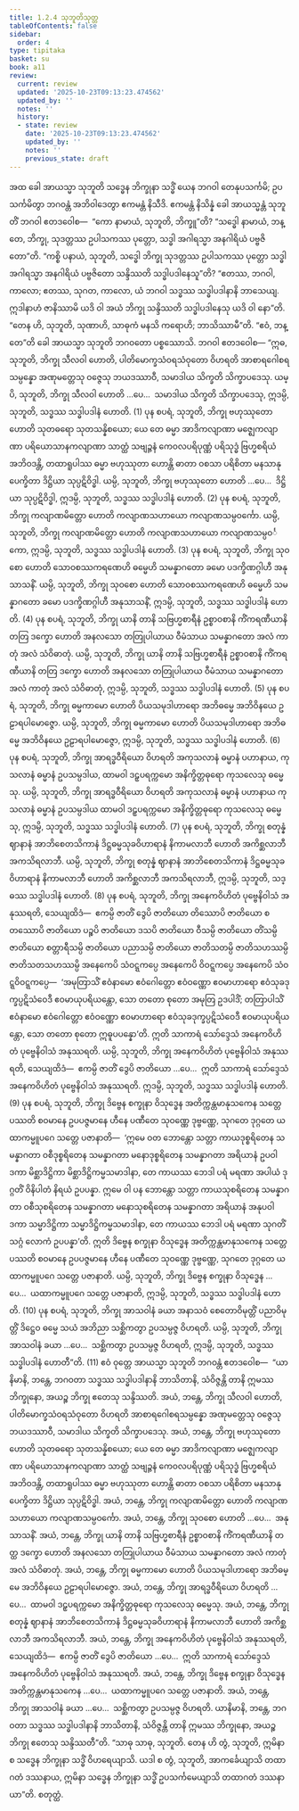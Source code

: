```yaml
---
title: 1.2.4 သုဘူတိသုတ္တ
tableOfContents: false
sidebar:
  order: 4
type: tipitaka
basket: su
book: a11
review:
  current: review
  updated: '2025-10-23T09:13:23.474562'
  updated_by: ''
  notes: ''
  history:
  - state: review
    date: '2025-10-23T09:13:23.474562'
    updated_by: ''
    notes: ''
    previous_state: draft
---
```



<ReviewStatus review={frontmatter.review} showDetails={true} />

<HypothesisAnnotation frontmatter={frontmatter} />

<DynamicBreadcrumb />

<Division number="14" book="a11" e="ch" v="17" p="538">

<Paragraph number="112" book="a11">
အထ ခေါ အာယသ္မာ သုဘူတိ သဒ္ဓေန ဘိက္ခုနာ သဒ္ဓိံ ယေန ဘဂဝါ တေနုပသင်္ကမိ; ဥပသင်္ကမိတွာ ဘဂဝန္တံ အဘိဝါဒေတွာ ဧကမန္တံ နိသီဒိ. ဧကမန္တံ နိသိန္နံ ခေါ အာယသ္မန္တံ သုဘူတိံ ဘဂဝါ ဧတဒဝေါစ—  “ကော နာမာယံ, သုဘူတိ, ဘိက္ခူ”တိ? “သဒ္ဓေါ နာမာယံ, ဘန္တေ, ဘိက္ခု, သုဒတ္တဿ ဥပါသကဿ ပုတ္တော, သဒ္ဓါ အဂါရသ္မာ အနဂါရိယံ ပဗ္ဗဇိတော”တိ.
</Paragraph>

<Paragraph number="113" book="a11">
“ကစ္စိ ပနာယံ, သုဘူတိ, သဒ္ဓေါ ဘိက္ခု သုဒတ္တဿ ဥပါသကဿ ပုတ္တော သဒ္ဓါ အဂါရသ္မာ အနဂါရိယံ ပဗ္ဗဇိတော သန္ဒိဿတိ သဒ္ဓါပဒါနေသူ”တိ? “ဧတဿ, ဘဂဝါ, ကာလော; ဧတဿ, သုဂတ, ကာလော, ယံ ဘဂဝါ သဒ္ဓဿ သဒ္ဓါပဒါနာနိ ဘာသေယျ. ဣဒါနာဟံ ဇာနိဿာမိ ယဒိ ဝါ အယံ ဘိက္ခု သန္ဒိဿတိ သဒ္ဓါပဒါနေသု ယဒိ ဝါ နော”တိ.
</Paragraph>

<Paragraph number="114" book="a11">
“တေန ဟိ, သုဘူတိ, သုဏာဟိ, သာဓုကံ မနသိ ကရောဟိ; ဘာသိဿာမီ”တိ. “ဧဝံ, ဘန္တေ”တိ ခေါ အာယသ္မာ သုဘူတိ ဘဂဝတော ပစ္စဿောသိ. ဘဂဝါ ဧတဒဝေါစ—
</Paragraph>

<Paragraph number="115" book="a11">
“ဣဓ, သုဘူတိ, ဘိက္ခု သီလဝါ ဟောတိ, ပါတိမောက္ခသံဝရသံဝုတော ဝိဟရတိ အာစာရဂေါစရသမ္ပန္နော အဏုမတ္တေသု ဝဇ္ဇေသု ဘယဒဿာဝီ, သမာဒါယ သိက္ခတိ သိက္ခာပဒေသု. ယမ္ပိ, သုဘူတိ, ဘိက္ခု သီလဝါ ဟောတိ …ပေ…  သမာဒါယ သိက္ခတိ သိက္ခာပဒေသု, ဣဒမ္ပိ, သုဘူတိ, သဒ္ဓဿ သဒ္ဓါပဒါနံ ဟောတိ. (1)
</Paragraph>

<Paragraph number="116" book="a11">
ပုန စပရံ, သုဘူတိ, ဘိက္ခု ဗဟုဿုတော ဟောတိ သုတဓရော သုတသန္နိစယော; ယေ တေ ဓမ္မာ အာဒိကလျာဏာ မဇ္ဈေကလျာဏာ ပရိယောသာနကလျာဏာ သာတ္ထံ သဗျဉ္ဇနံ ကေဝလပရိပုဏ္ဏံ ပရိသုဒ္ဓံ ဗြဟ္မစရိယံ အဘိဝဒန္တိ, တထာရူပါဿ ဓမ္မာ ဗဟုဿုတာ ဟောန္တိ ဓာတာ ဝစသာ ပရိစိတာ မနသာနုပေက္ခိတာ ဒိဋ္ဌိယာ သုပ္ပဋိဝိဒ္ဓါ. ယမ္ပိ, သုဘူတိ, ဘိက္ခု ဗဟုဿုတော ဟောတိ …ပေ…  ဒိဋ္ဌိယာ သုပ္ပဋိဝိဒ္ဓါ, ဣဒမ္ပိ, သုဘူတိ, သဒ္ဓဿ သဒ္ဓါပဒါနံ ဟောတိ. (2)
</Paragraph>

<Paragraph number="117" book="a11">
ပုန စပရံ, သုဘူတိ, ဘိက္ခု ကလျာဏမိတ္တော ဟောတိ ကလျာဏသဟာယော ကလျာဏသမ္ပဝင်္ကော. ယမ္ပိ, သုဘူတိ, ဘိက္ခု ကလျာဏမိတ္တော ဟောတိ ကလျာဏသဟာယော ကလျာဏသမ္ပဝင်္ကော, ဣဒမ္ပိ, သုဘူတိ, သဒ္ဓဿ သဒ္ဓါပဒါနံ ဟောတိ. (3)
</Paragraph>

<Paragraph number="118" book="a11">
ပုန စပရံ, သုဘူတိ, ဘိက္ခု သုဝစော ဟောတိ သောဝစဿကရဏေဟိ ဓမ္မေဟိ သမန္နာဂတော ခမော ပဒက္ခိဏဂ္ဂါဟီ အနုသာသနိံ. ယမ္ပိ, သုဘူတိ, ဘိက္ခု သုဝစော ဟောတိ သောဝစဿကရဏေဟိ ဓမ္မေဟိ သမန္နာဂတော ခမော ပဒက္ခိဏဂ္ဂါဟီ အနုသာသနိံ, ဣဒမ္ပိ, သုဘူတိ, သဒ္ဓဿ သဒ္ဓါပဒါနံ ဟောတိ. (4)
</Paragraph>

<Paragraph number="119" book="a11">
ပုန စပရံ, သုဘူတိ, ဘိက္ခု ယာနိ တာနိ သဗြဟ္မစာရီနံ ဥစ္စာဝစာနိ ကိံကရဏီယာနိ တတြ ဒက္ခော ဟောတိ အနလသော တတြုပါယာယ ဝီမံသာယ သမန္နာဂတော အလံ ကာတုံ အလံ သံဝိဓာတုံ. ယမ္ပိ, သုဘူတိ, ဘိက္ခု ယာနိ တာနိ သဗြဟ္မစာရီနံ ဥစ္စာဝစာနိ ကိံကရဏီယာနိ တတြ ဒက္ခော ဟောတိ အနလသော တတြုပါယာယ ဝီမံသာယ သမန္နာဂတော အလံ ကာတုံ အလံ သံဝိဓာတုံ, ဣဒမ္ပိ, သုဘူတိ, သဒ္ဓဿ သဒ္ဓါပဒါနံ ဟောတိ. (5)
</Paragraph>

<Paragraph number="120" book="a11">
ပုန စပရံ, သုဘူတိ, ဘိက္ခု ဓမ္မကာမော ဟောတိ ပိယသမုဒါဟာရော အဘိဓမ္မေ အဘိဝိနယေ ဥဠာရပါမောဇ္ဇော. ယမ္ပိ, သုဘူတိ, ဘိက္ခု ဓမ္မကာမော ဟောတိ ပိယသမုဒါဟာရော အဘိဓမ္မေ အဘိဝိနယေ ဥဠာရပါမောဇ္ဇော, ဣဒမ္ပိ, သုဘူတိ, သဒ္ဓဿ သဒ္ဓါပဒါနံ ဟောတိ. (6)
</Paragraph>

<Paragraph number="121" book="a11">
ပုန စပရံ, သုဘူတိ, ဘိက္ခု အာရဒ္ဓဝီရိယော ဝိဟရတိ အကုသလာနံ ဓမ္မာနံ ပဟာနာယ, ကုသလာနံ ဓမ္မာနံ ဥပသမ္ပဒါယ, ထာမဝါ ဒဠှပရက္ကမော အနိက္ခိတ္တဓုရော ကုသလေသု ဓမ္မေသု. ယမ္ပိ, သုဘူတိ, ဘိက္ခု အာရဒ္ဓဝီရိယော ဝိဟရတိ အကုသလာနံ ဓမ္မာနံ ပဟာနာယ ကုသလာနံ ဓမ္မာနံ ဥပသမ္ပဒါယ ထာမဝါ ဒဠှပရက္ကမော အနိက္ခိတ္တဓုရော ကုသလေသု ဓမ္မေသု, ဣဒမ္ပိ, သုဘူတိ, သဒ္ဓဿ သဒ္ဓါပဒါနံ ဟောတိ. (7)
</Paragraph>

<Paragraph number="122" book="a11">
ပုန စပရံ, သုဘူတိ, ဘိက္ခု စတုန္နံ ဈာနာနံ အာဘိစေတသိကာနံ ဒိဋ္ဌဓမ္မသုခဝိဟာရာနံ နိကာမလာဘီ ဟောတိ အကိစ္ဆလာဘီ အကသိရလာဘီ. ယမ္ပိ, သုဘူတိ, ဘိက္ခု စတုန္နံ ဈာနာနံ အာဘိစေတသိကာနံ ဒိဋ္ဌဓမ္မသုခဝိဟာရာနံ နိကာမလာဘီ ဟောတိ အကိစ္ဆလာဘီ အကသိရလာဘီ, ဣဒမ္ပိ, သုဘူတိ, သဒ္ဓဿ သဒ္ဓါပဒါနံ ဟောတိ. (8)
</Paragraph>

<Paragraph number="123" book="a11">
ပုန စပရံ, သုဘူတိ, ဘိက္ခု အနေကဝိဟိတံ ပုဗ္ဗေနိဝါသံ အနုဿရတိ, သေယျထိဒံ—  ဧကမ္ပိ ဇာတိံ ဒွေပိ ဇာတိယော တိဿောပိ ဇာတိယော စတဿောပိ ဇာတိယော ပဉ္စပိ ဇာတိယော ဒသပိ ဇာတိယော ဝီသမ္ပိ ဇာတိယော တိံသမ္ပိ ဇာတိယော စတ္တာရီသမ္ပိ ဇာတိယော ပညာသမ္ပိ ဇာတိယော ဇာတိသတမ္ပိ ဇာတိသဟဿမ္ပိ ဇာတိသတသဟဿမ္ပိ အနေကေပိ သံဝဋ္ဋကပ္ပေ အနေကေပိ ဝိဝဋ္ဋကပ္ပေ အနေကေပိ သံဝဋ္ဋဝိဝဋ္ဋကပ္ပေ—  ‘အမုတြာသိံ ဧဝံနာမော ဧဝံဂေါတ္တော ဧဝံဝဏ္ဏော ဧဝမာဟာရော ဧဝံသုခဒုက္ခပ္ပဋိသံဝေဒီ ဧဝမာယုပရိယန္တော, သော တတော စုတော အမုတြ ဥဒပါဒိံ; တတြာပါသိံ ဧဝံနာမော ဧဝံဂေါတ္တော ဧဝံဝဏ္ဏော ဧဝမာဟာရော ဧဝံသုခဒုက္ခပ္ပဋိသံဝေဒီ ဧဝမာယုပရိယန္တော, သော တတော စုတော ဣဓူပပန္နော’တိ. ဣတိ သာကာရံ သော်ဒ္ဒေသံ အနေကဝိဟိတံ ပုဗ္ဗေနိဝါသံ အနုဿရတိ. ယမ္ပိ, သုဘူတိ, ဘိက္ခု အနေကဝိဟိတံ ပုဗ္ဗေနိဝါသံ အနုဿရတိ, သေယျထိဒံ—  ဧကမ္ပိ ဇာတိံ ဒွေပိ ဇာတိယော …ပေ…  ဣတိ သာကာရံ သော်ဒ္ဒေသံ အနေကဝိဟိတံ ပုဗ္ဗေနိဝါသံ အနုဿရတိ. ဣဒမ္ပိ, သုဘူတိ, သဒ္ဓဿ သဒ္ဓါပဒါနံ ဟောတိ. (9)
</Paragraph>

<Paragraph number="124" book="a11">
ပုန စပရံ, သုဘူတိ, ဘိက္ခု ဒိဗ္ဗေန စက္ခုနာ ဝိသုဒ္ဓေန အတိက္ကန္တမာနုသကေန သတ္တေ ပဿတိ စဝမာနေ ဥပပဇ္ဇမာနေ ဟီနေ ပဏီတေ သုဝဏ္ဏေ ဒုဗ္ဗဏ္ဏေ, သုဂတေ ဒုဂ္ဂတေ ယထာကမ္မူပဂေ သတ္တေ ပဇာနာတိ—  ‘ဣမေ ဝတ ဘောန္တော သတ္တာ ကာယဒုစ္စရိတေန သမန္နာဂတာ ဝစီဒုစ္စရိတေန သမန္နာဂတာ မနောဒုစ္စရိတေန သမန္နာဂတာ အရိယာနံ ဥပဝါဒကာ မိစ္ဆာဒိဋ္ဌိကာ မိစ္ဆာဒိဋ္ဌိကမ္မသမာဒါနာ, တေ ကာယဿ ဘေဒါ ပရံ မရဏာ အပါယံ ဒုဂ္ဂတိံ ဝိနိပါတံ နိရယံ ဥပပန္နာ. ဣမေ ဝါ ပန ဘောန္တော သတ္တာ ကာယသုစရိတေန သမန္နာဂတာ ဝစီသုစရိတေန သမန္နာဂတာ မနောသုစရိတေန သမန္နာဂတာ အရိယာနံ အနုပဝါဒကာ သမ္မာဒိဋ္ဌိကာ သမ္မာဒိဋ္ဌိကမ္မသမာဒါနာ, တေ ကာယဿ ဘေဒါ ပရံ မရဏာ သုဂတိံ သဂ္ဂံ လောကံ ဥပပန္နာ’တိ. ဣတိ ဒိဗ္ဗေန စက္ခုနာ ဝိသုဒ္ဓေန အတိက္ကန္တမာနုသကေန သတ္တေ ပဿတိ စဝမာနေ ဥပပဇ္ဇမာနေ ဟီနေ ပဏီတေ သုဝဏ္ဏေ ဒုဗ္ဗဏ္ဏေ, သုဂတေ ဒုဂ္ဂတေ ယထာကမ္မူပဂေ သတ္တေ ပဇာနာတိ. ယမ္ပိ, သုဘူတိ, ဘိက္ခု ဒိဗ္ဗေန စက္ခုနာ ဝိသုဒ္ဓေန …ပေ…  ယထာကမ္မူပဂေ သတ္တေ ပဇာနာတိ, ဣဒမ္ပိ, သုဘူတိ, သဒ္ဓဿ သဒ္ဓါပဒါနံ ဟောတိ. (10)
</Paragraph>

<Paragraph number="125" book="a11">
ပုန စပရံ, သုဘူတိ, ဘိက္ခု အာသဝါနံ ခယာ အနာသဝံ စေတောဝိမုတ္တိံ ပညာဝိမုတ္တိံ ဒိဋ္ဌေဝ ဓမ္မေ သယံ အဘိညာ သစ္ဆိကတွာ ဥပသမ္ပဇ္ဇ ဝိဟရတိ. ယမ္ပိ, သုဘူတိ, ဘိက္ခု အာသဝါနံ ခယာ …ပေ…  သစ္ဆိကတွာ ဥပသမ္ပဇ္ဇ ဝိဟရတိ, ဣဒမ္ပိ, သုဘူတိ, သဒ္ဓဿ သဒ္ဓါပဒါနံ ဟောတီ”တိ. (11)
</Paragraph>

<Paragraph number="126" book="a11">
ဧဝံ ဝုတ္တေ အာယသ္မာ သုဘူတိ ဘဂဝန္တံ ဧတဒဝေါစ—  “ယာနိမာနိ, ဘန္တေ, ဘဂဝတာ သဒ္ဓဿ သဒ္ဓါပဒါနာနိ ဘာသိတာနိ, သံဝိဇ္ဇန္တိ တာနိ ဣမဿ ဘိက္ခုနော, အယဉ္စ ဘိက္ခု ဧတေသု သန္ဒိဿတိ.
</Paragraph>

<Paragraph number="127" book="a11">
အယံ, ဘန္တေ, ဘိက္ခု သီလဝါ ဟောတိ, ပါတိမောက္ခသံဝရသံဝုတော ဝိဟရတိ အာစာရဂေါစရသမ္ပန္နော အဏုမတ္တေသု ဝဇ္ဇေသု ဘယဒဿာဝီ, သမာဒါယ သိက္ခတိ သိက္ခာပဒေသု.
</Paragraph>

<Paragraph number="128" book="a11">
အယံ, ဘန္တေ, ဘိက္ခု ဗဟုဿုတော ဟောတိ သုတဓရော သုတသန္နိစယော; ယေ တေ ဓမ္မာ အာဒိကလျာဏာ မဇ္ဈေကလျာဏာ ပရိယောသာနကလျာဏာ သာတ္ထံ သဗျဉ္ဇနံ ကေဝလပရိပုဏ္ဏံ ပရိသုဒ္ဓံ ဗြဟ္မစရိယံ အဘိဝဒန္တိ, တထာရူပါဿ ဓမ္မာ ဗဟုဿုတာ ဟောန္တိ ဓာတာ ဝစသာ ပရိစိတာ မနသာနုပေက္ခိတာ ဒိဋ္ဌိယာ သုပ္ပဋိဝိဒ္ဓါ.
</Paragraph>

<Paragraph number="129" book="a11">
အယံ, ဘန္တေ, ဘိက္ခု ကလျာဏမိတ္တော ဟောတိ ကလျာဏသဟာယော ကလျာဏသမ္ပဝင်္ကော.
</Paragraph>

<Paragraph number="130" book="a11">
အယံ, ဘန္တေ, ဘိက္ခု သုဝစော ဟောတိ …ပေ…  အနုသာသနိံ.
</Paragraph>

<Paragraph number="131" book="a11">
အယံ, ဘန္တေ, ဘိက္ခု ယာနိ တာနိ သဗြဟ္မစာရီနံ ဥစ္စာဝစာနိ ကိံကရဏီယာနိ တတ္ထ ဒက္ခော ဟောတိ အနလသော တတြုပါယာယ ဝီမံသာယ သမန္နာဂတော အလံ ကာတုံ အလံ သံဝိဓာတုံ.
</Paragraph>

<Paragraph number="132" book="a11">
အယံ, ဘန္တေ, ဘိက္ခု ဓမ္မကာမော ဟောတိ ပိယသမုဒါဟာရော အဘိဓမ္မေ အဘိဝိနယေ ဥဠာရပါမောဇ္ဇော.
</Paragraph>

<Paragraph number="133" book="a11">
အယံ, ဘန္တေ, ဘိက္ခု အာရဒ္ဓဝီရိယော ဝိဟရတိ …ပေ…  ထာမဝါ ဒဠှပရက္ကမော အနိက္ခိတ္တဓုရော ကုသလေသု ဓမ္မေသု.
</Paragraph>

<Paragraph number="134" book="a11">
အယံ, ဘန္တေ, ဘိက္ခု စတုန္နံ ဈာနာနံ အာဘိစေတသိကာနံ ဒိဋ္ဌဓမ္မသုခဝိဟာရာနံ နိကာမလာဘီ ဟောတိ အကိစ္ဆလာဘီ အကသိရလာဘီ.
</Paragraph>

<Paragraph number="135" book="a11">
အယံ, ဘန္တေ, ဘိက္ခု အနေကဝိဟိတံ ပုဗ္ဗေနိဝါသံ အနုဿရတိ, သေယျထိဒံ—  ဧကမ္ပိ ဇာတိံ ဒွေပိ ဇာတိယော …ပေ…  ဣတိ သာကာရံ သော်ဒ္ဒေသံ အနေကဝိဟိတံ ပုဗ္ဗေနိဝါသံ အနုဿရတိ.
</Paragraph>

<Paragraph number="136" book="a11">
အယံ, ဘန္တေ, ဘိက္ခု ဒိဗ္ဗေန စက္ခုနာ ဝိသုဒ္ဓေန အတိက္ကန္တမာနုသကေန …ပေ…  ယထာကမ္မူပဂေ သတ္တေ ပဇာနာတိ.
</Paragraph>

<Paragraph number="137" book="a11">
အယံ, ဘန္တေ, ဘိက္ခု အာသဝါနံ ခယာ …ပေ…  သစ္ဆိကတွာ ဥပသမ္ပဇ္ဇ ဝိဟရတိ. ယာနိမာနိ, ဘန္တေ, ဘဂဝတာ သဒ္ဓဿ သဒ္ဓါပဒါနာနိ ဘာသိတာနိ, သံဝိဇ္ဇန္တိ တာနိ ဣမဿ ဘိက္ခုနော, အယဉ္စ ဘိက္ခု ဧတေသု သန္ဒိဿတီ”တိ.
</Paragraph>

<Paragraph number="138" book="a11">
“သာဓု သာဓု, သုဘူတိ. တေန ဟိ တွံ, သုဘူတိ, ဣမိနာ စ သဒ္ဓေန ဘိက္ခုနာ သဒ္ဓိံ ဝိဟရေယျာသိ. ယဒါ စ တွံ, သုဘူတိ, အာကင်္ခေယျာသိ တထာဂတံ ဒဿနာယ, ဣမိနာ သဒ္ဓေန ဘိက္ခုနာ သဒ္ဓိံ ဥပသင်္ကမေယျာသိ တထာဂတံ ဒဿနာယာ”တိ.

</Paragraph>
</Division>

<Paragraph number="139" type="center" book="a11">
စတုတ္ထံ.
</Paragraph>